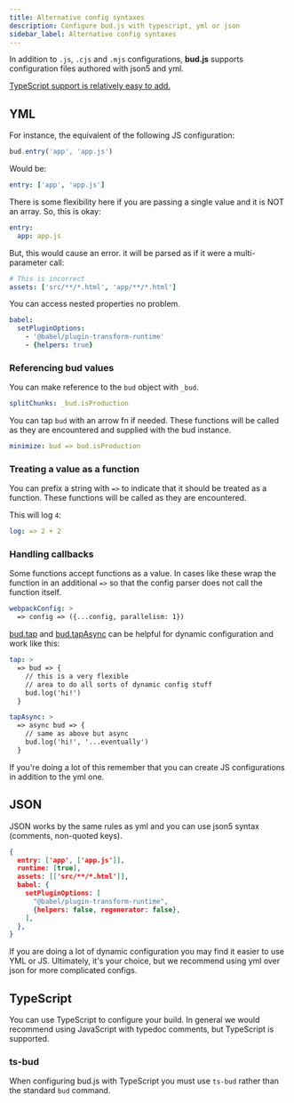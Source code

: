 ```yaml
---
title: Alternative config syntaxes
description: Configure bud.js with typescript, yml or json
sidebar_label: Alternative config syntaxes
---
```



In addition to `.js`, `.cjs` and `.mjs` configurations, **bud.js** supports configuration files authored with json5 and yml.

[TypeScript support is relatively easy to add.](#typescript)

## YML

For instance, the equivalent of the following JS configuration:

```js
bud.entry('app', 'app.js')
```

Would be:

```yml
entry: ['app', 'app.js']
```

There is some flexibility here if you are passing a single value and it is NOT an array. So, this is okay:

```yml
entry:
  app: app.js
```

But, this would cause an error. it will be parsed as if it were a multi-parameter call:

```yml
# This is incorrect
assets: ['src/**/*.html', 'app/**/*.html']
```

You can access nested properties no problem.

```yml
babel:
  setPluginOptions:
    - '@babel/plugin-transform-runtime'
    - {helpers: true}
```

### Referencing bud values

You can make reference to the `bud` object with `_bud`.

```yml
splitChunks: _bud.isProduction
```

You can tap `bud` with an arrow fn if needed. These functions will be called
as they are encountered and supplied with the bud instance.

```yml
minimize: bud => bud.isProduction
```

### Treating a value as a function

You can prefix a string with `=>` to indicate that it should be treated as a function. These functions will be called
as they are encountered.

This will log `4`:

```yml
log: => 2 + 2
```

### Handling callbacks

Some functions accept functions as a value. In cases like these wrap the function in an additional `=>` so that the
config parser does not call the function itself.

```yml
webpackConfig: >
  => config => ({...config, parallelism: 1})
```

[bud.tap](/docs/bud.tap) and [bud.tapAsync](/docs/bud.tapAsync) can be helpful for dynamic configuration and work like this:

```yml
tap: >
  => bud => {
    // this is a very flexible
    // area to do all sorts of dynamic config stuff
    bud.log('hi!')
  }

tapAsync: >
  => async bud => {
    // same as above but async
    bud.log('hi!', '...eventually')
  }
```

If you're doing a lot of this remember that you can create JS configurations in addition to the yml one.

## JSON

JSON works by the same rules as yml and you can use json5 syntax (comments, non-quoted keys).

```json
{
  entry: ['app', ['app.js']],
  runtime: [true],
  assets: [['src/**/*.html']],
  babel: {
    setPluginOptions: [
      "@babel/plugin-transform-runtime",
      {helpers: false, regenerator: false},
    ],
  },
}
```

If you are doing a lot of dynamic configuration you may find it easier to use YML or JS. Ultimately, it's your choice, but
we recommend using yml over json for more complicated configs.

## TypeScript

You can use TypeScript to configure your build. In general we would recommend using JavaScript with typedoc comments, but TypeScript is supported.

### ts-bud

When configuring bud.js with TypeScript you must use `ts-bud` rather than the standard `bud` command.
